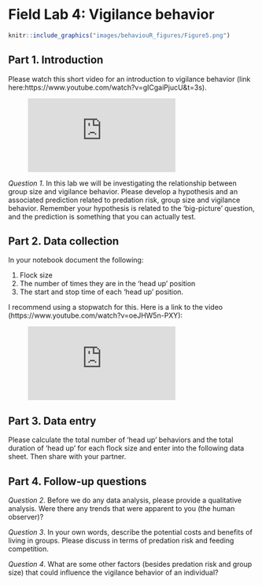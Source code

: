 # Field Lab 4: Vigilance behavior {-}
```r
knitr::include_graphics("images/behaviouR_figures/Figure5.png")

```

## Part 1. Introduction {-}
Please watch this short video for an introduction to vigilance behavior (link here:https://www.youtube.com/watch?v=gICgaiPjucU&t=3s).
<!-- blank line -->
<figure class="video_container">
  <iframe src="https://www.youtube.com/embed/gICgaiPjucU" frameborder="0" allowfullscreen="true"> </iframe>
</figure>
<!-- blank line -->

*Question 1*. In this lab we will be investigating the relationship between group size and vigilance behavior. Please develop a hypothesis and an associated prediction related to predation risk, group size and vigilance behavior. Remember your hypothesis is related to the ‘big-picture’ question, and the prediction is something that you can actually test.


## Part 2. Data collection {-}
In your notebook document the following:

1. Flock size  
2. The number of times they are in the ‘head up’ position  
3. The start and stop time of each ‘head up’ position.   

I recommend using a stopwatch for this. Here is a link to the video (https://www.youtube.com/watch?v=oeJHW5n-PXY):

<!-- blank line -->
<figure class="video_container">
  <iframe src="https://www.youtube.com/embed/oeJHW5n-PXY" frameborder="0" allowfullscreen="true"> </iframe>
</figure>
<!-- blank line -->

## Part 3. Data entry  {-}
Please calculate the total number of 'head up' behaviors and the total duration of 'head up' for each flock size and enter into the following data sheet. Then share with your partner. 


## Part 4. Follow-up questions  {-}
*Question 2*. Before we do any data analysis, please provide a qualitative analysis. Were there any trends that were apparent to you (the human observer)?  

*Question 3*. In your own words, describe the potential costs and benefits of living in groups. Please discuss in terms of predation risk and feeding competition.   

*Question 4*. What are some other factors (besides predation risk and group size) that could influence the vigilance behavior of an individual?   